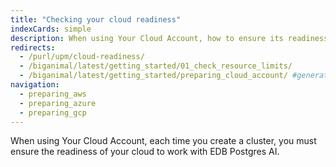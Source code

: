 ```yaml
---
title: "Checking your cloud readiness"
indexCards: simple
description: When using Your Cloud Account, how to ensure its readiness to work with EDB Postgres AI.
redirects:
  - /purl/upm/cloud-readiness/
  - /biganimal/latest/getting_started/01_check_resource_limits/
  - /biganimal/latest/getting_started/preparing_cloud_account/ #generated for BigAnimal URL path removal branch
navigation:
  - preparing_aws
  - preparing_azure
  - preparing_gcp
---
```


When using Your Cloud Account, each time you create a cluster, you must ensure the readiness of your cloud to work with EDB Postgres AI.